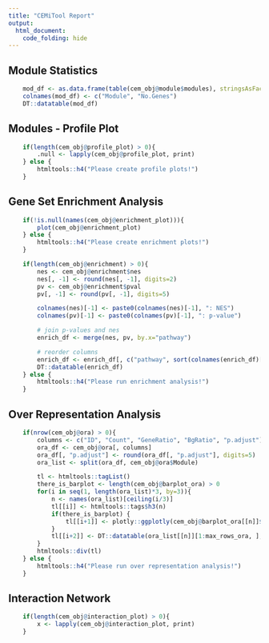 ```yaml
---
title: "CEMiTool Report"
output:
  html_document:
    code_folding: hide
---
```


## Module Statistics ##
```r
    mod_df <- as.data.frame(table(cem_obj@module$modules), stringsAsFactors=FALSE)
    colnames(mod_df) <- c("Module", "No.Genes")
    DT::datatable(mod_df)
```

## Modules - Profile Plot
```r
    if(length(cem_obj@profile_plot) > 0){
        .null <- lapply(cem_obj@profile_plot, print)
    } else {
        htmltools::h4("Please create profile plots!")
    }
```

## Gene Set Enrichment Analysis ## 
```r
    if(!is.null(names(cem_obj@enrichment_plot))){
        plot(cem_obj@enrichment_plot)
    } else {
        htmltools::h4("Please create enrichment plots!")
    }
```

```r
    if(length(cem_obj@enrichment) > 0){
        nes <- cem_obj@enrichment$nes
        nes[, -1] <- round(nes[, -1], digits=2)
        pv <- cem_obj@enrichment$pval
        pv[, -1] <- round(pv[, -1], digits=5)

        colnames(nes)[-1] <- paste0(colnames(nes)[-1], ": NES")
        colnames(pv)[-1] <- paste0(colnames(pv)[-1], ": p-value")

        # join p-values and nes
        enrich_df <- merge(nes, pv, by.x="pathway")

        # reorder columns
        enrich_df <- enrich_df[, c("pathway", sort(colnames(enrich_df)[-1]))]
        DT::datatable(enrich_df)
    } else {
        htmltools::h4("Please run enrichment analysis!")
    }

```

## Over Representation Analysis##
```r
    if(nrow(cem_obj@ora) > 0){
        columns <- c("ID", "Count", "GeneRatio", "BgRatio", "p.adjust")
        ora_df <- cem_obj@ora[, columns]
        ora_df[, "p.adjust"] <- round(ora_df[, "p.adjust"], digits=5)
        ora_list <- split(ora_df, cem_obj@ora$Module)

        tl <- htmltools::tagList()
        there_is_barplot <- length(cem_obj@barplot_ora) > 0
        for(i in seq(1, length(ora_list)*3, by=3)){
            n <- names(ora_list)[ceiling(i/3)]
            tl[[i]] <- htmltools::tags$h3(n)
            if(there_is_barplot) {
                tl[[i+1]] <- plotly::ggplotly(cem_obj@barplot_ora[[n]]$pl)
            }
            tl[[i+2]] <- DT::datatable(ora_list[[n]][1:max_rows_ora, ], options = list(pageLength=5))
        }
        htmltools::div(tl)
    } else {
        htmltools::h4("Please run over representation analysis!")
    }
```

## Interaction Network
```r
    if(length(cem_obj@interaction_plot) > 0){
        x <- lapply(cem_obj@interaction_plot, print)
    }
```
